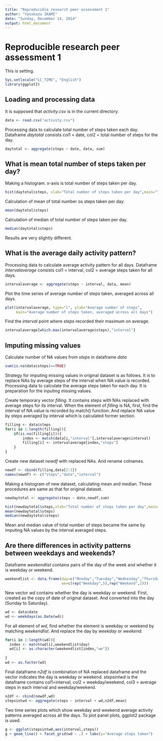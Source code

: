 ```yaml
---
title: "Reproducible research peer assessment 1"
author: "Yasukazu IKAMI"
date: "Sunday, December 14, 2014"
output: html_document
---
```

# Reproducible research peer assessment 1

This is setting. 
```r
Sys.setlocale("LC_TIME", "English")
library(ggplot2)
```

## Loading and processing data
It is supposed that *activity.csv* is in the current directory.
```r
data <- read.csv("activity.csv")
```

Processing data to calculate total number of steps taken each day.
Dataframe *daytotal* consists col1 = date, col2 = total number of steps for the day.
```r
daytotal <- aggregate(steps ~ date, data, sum)
```

## What is mean total number of steps taken per day?
Making a histogram. x-axis is total number of steps taken per day.
```r
hist(daytotal$steps, xlab="Total number of steps taken per day",main="")
```

Calculation of mean of total number os steps taken per day.
```r
mean(daytotal$steps)
```

Calculation of median of total number of steps taken per day.
```r
median(daytotal$steps)
```

Results are very slightly different.

## What is the average daily activity pattern?
Processing data to calculate average activity pattern for all days.
Dataframe *intervalaverage* consists col1 = interval, col2 = average steps taken for all days.
```r
intervalaverage <- aggregate(steps ~ interval, data, mean)
```
Plot the time series of average number of steps taken, averaged across all days.
```r
plot(intervalaverage, type="l", ylab="Average number of steps",
     main="Average number of steps taken, averaged across all days")
```

Find the *interval* point where *steps* recorded their maximum on average.
```r
intervalaverage[which.max(intervalaverage$steps),"interval"]
```

## Imputing missing values
Calculate number of NA values from *steps* in dataframe *data*
```r
sum(is.na(data$steps)==TRUE)
```

Strategy for imputing missing values in original dataset is as follows. It is to replace NAs by average steps of the interval when NA value is recorded.
Processing data to calculate the average steps taken for each day. It is preparation for the inputing missing values.

Create temporary vector *filling*. It contains steps with NAs replaced with average steps for its interval.
When the element of *filling* is NA, first, find the interval of NA value is recorded by match() function.
And replace NA value by steps averaged by interval which is calculated former section.
```r
filling <- data$steps
for(i in 1:length(filling)){
    if(is.na(filling[i])){
        index <- match(data[i,"interval"],intervalaverage$interval)
        filling[i] <- intervalaverage[index,"steps"]
    }
}
```

Create new dataset *newdf* with replaced NAs. And rename colnames.
```r
newdf <- cbind(filling,data[2:3])
names(newdf) <- c("steps","date","interval")
```
Making a histogram of new dataset, calculating mean and median. These procedures are same as that for original dataset.
```r
newdaytotal <- aggregate(steps ~ date,newdf,sum)

hist(newdaytotal$steps,xlab="Total number of steps taken per day",main="")
mean(newdaytotal$steps)
median(newdaytotal$steps)
```
Mean and median value of total number of steps became the same by imputing NA values by the interval averaged steps.

## Are there differences in activity patterns between weekdays and weekends?
Dataframe *weekendlist* contains pairs of the day of the week and whether it is weekday or weekend.
```r
weekendlist <- data.frame(day=c("Monday","Tuesday","Wednesday","Thursday","Friday","Saturday","Sunday"),
                          we=c(rep("Weekday",5),rep("Weekend",2)))
```
New vector *wd* contains whether the day is weekday or weekend.
First, created as the copy of date of original dataset. And converted into the day (Sunday to Saturday).
```r
wd <- data$date
wd <- weekdays(as.Date(wd))
```
For all element of *wd*, find whether the element is weekday or weekend by matching *weekendlist*.
And replace the day by *weekday* or *weekend*.
```r
for(i in 1:length(wd)){
  index <- match(wd[i],weekendlist$day)
  wd[i] <- as.character(weekendlist[index,"we"])
  
}
wd <- as.factor(wd)
```
Final dataframe *n2df* is combination of NA replaced dataframe and the vector indicates the day is weekday or weekend.
*stepsintwd* is the dataframe contains col1=interval, col2 = weekday/weekend, col3 = average steps in each interval and weekday/weekend.
```r
n2df <- cbind(newdf,wd)
stepsintwd <- aggregate(steps ~ interval + wd,n2df,mean)
```

Two time series plots which show weekday and weekend average activity patterns averaged across all the days.
To plot panel plots, ggplot2 package is used.
```r
g <- ggplot(stepsintwd,aes(interval,steps))
g + geom_line() + facet_grid(wd ~ .) + labs(y="Average steps taken")
```

